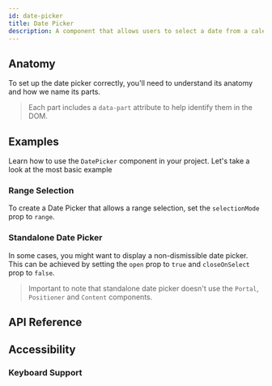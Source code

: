 ```yaml
---
id: date-picker
title: Date Picker
description: A component that allows users to select a date from a calendar.
---
```


<ComponentPreview id="DatePicker" />

## Anatomy

To set up the date picker correctly, you'll need to understand its anatomy and
how we name its parts.

> Each part includes a `data-part` attribute to help identify them in the DOM.

<Anatomy id="date-picker" />

## Examples

Learn how to use the `DatePicker` component in your project. Let's take a look
at the most basic example

<Example id="basic" />

### Range Selection

To create a Date Picker that allows a range selection, set the `selectionMode`
prop to `range`.

<Example id="range" />

### Standalone Date Picker

In some cases, you might want to display a non-dismissible date picker. This can
be achieved by setting the `open` prop to `true` and `closeOnSelect` prop to
`false`.

> Important to note that standalone date picker doesn't use the `Portal`,
> `Positioner` and `Content` components.

<Example id="standalone" />

## API Reference

<ComponentTypes id="date-picker" />

## Accessibility

### Keyboard Support

<KeyBindingsTable id="date-picker" />
